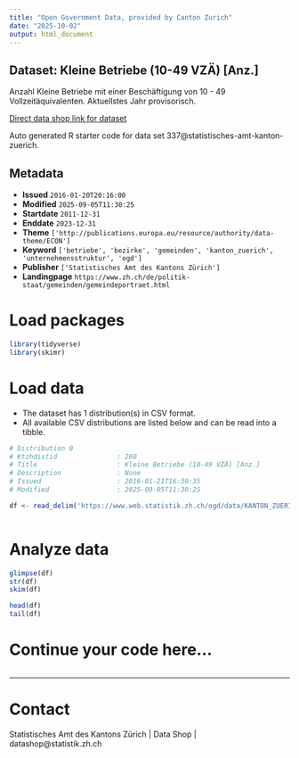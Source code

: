 ```yaml
---
title: "Open Government Data, provided by Canton Zurich"
date: "2025-10-02"
output: html_document
---
```


## Dataset: Kleine Betriebe (10-49 VZÄ) [Anz.]

Anzahl Kleine Betriebe mit einer Beschäftigung von 10 - 49 Vollzeitäquivalenten. Aktuellstes Jahr provisorisch.

[Direct data shop link for dataset](https://www.zh.ch/de/politik-staat/statistik-daten/datenkatalog.html#/datasets/337@statistisches-amt-kanton-zuerich)

Auto generated R starter code for data set 337@statistisches-amt-kanton-zuerich.

## Metadata

- **Issued** `2016-01-20T20:16:00`
- **Modified** `2025-09-05T11:30:25`
- **Startdate** `2011-12-31`
- **Enddate** `2023-12-31`
- **Theme** `['http://publications.europa.eu/resource/authority/data-theme/ECON']`
- **Keyword** `['betriebe', 'bezirke', 'gemeinden', 'kanton_zuerich', 'unternehmensstruktur', 'ogd']`
- **Publisher** `['Statistisches Amt des Kantons Zürich']`
- **Landingpage** `https://www.zh.ch/de/politik-staat/gemeinden/gemeindeportraet.html`


# Load packages

```r

library(tidyverse)
library(skimr)

```

# Load data

-   The dataset has 1 distribution(s) in CSV format.
-   All available CSV distributions are listed below and can be read into a tibble.

```r

# Distribution 0
# Ktzhdistid               : 260
# Title                    : Kleine Betriebe (10-49 VZÄ) [Anz.]
# Description              : None
# Issued                   : 2016-01-21T16:30:35
# Modified                 : 2025-09-05T11:30:25

df <- read_delim('https://www.web.statistik.zh.ch/ogd/data/KANTON_ZUERICH_585.csv')



```

# Analyze data

```r

glimpse(df)
str(df)
skim(df)

head(df)
tail(df)

```

# Continue your code here...

```r

```

------------------------------------------------------------------------

# Contact

Statistisches Amt des Kantons Zürich | Data Shop | datashop@statistik.zh.ch
